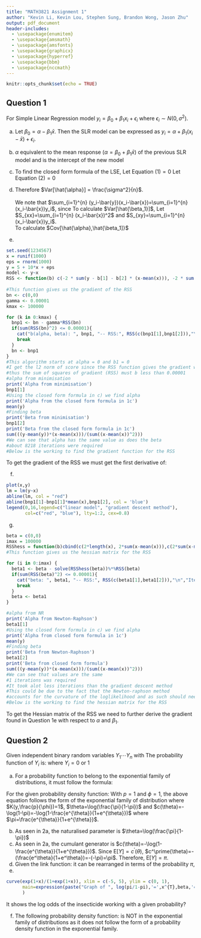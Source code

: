 ```yaml
---
title: "MATH3821 Assignment 1"
author: "Kevin Li, Kevin Lou, Stephen Sung, Brandon Wong, Jason Zhu"
output: pdf_document
header-includes:
  - \usepackage{enumitem}
  - \usepackage{amsmath}
  - \usepackage{amsfonts}
  - \usepackage{graphicx}
  - \usepackage{hyperref}
  - \usepackage{bbm}
  - \usepackage{nccmath}
---
```


```r
knitr::opts_chunk$set(echo = TRUE)
```

## Question 1

For Simple Linear Regression model $y_i=\beta_0+\beta_1 x_i + \epsilon_i$ where $\epsilon_i \sim N(0,\sigma^2)$.

a) Let $\beta_0 = \alpha - \beta_1 \bar{x}$. Then the SLR model can be expressed as $y_i=\alpha+\beta_1(x_i-\bar{x})+\epsilon_i$.

b) $\alpha$ equivalent to the mean response ($\alpha=\beta_0+\beta_1 \bar{x}$) of the previous SLR model and is the intercept of the new model

c) To find the closed form formula of the LSE,
\begin{align}
    RSS(\beta_1) &= \sum_{i=1}^{n} [y_i-(\alpha+\beta_1(x_i-\bar{x}))]^2 \nonumber \\
    \frac{\text{d}RSS(\beta_1)}{\text{d}\alpha} &= -2 \sum_{i=1}^{n} (y_i-(\alpha+\beta_1(x_i-\bar{x})))\\
    \frac{\text{d}RSS(\beta_1)}{\text{d}\beta_1} &= -2 \sum_{i=1}^{n}   \left(y_i-(\alpha+\beta_1(x_i-\bar{x}))(x_i -\bar{x})\right)  
  \end{align}
  Let Equation $(1) = 0$
  \begin{align*}
    &-2 \sum_{i=1}^{n} (y_i-(\hat{\alpha}+\hat{\beta_1}(x_i-\bar{x}))) = 0 \\
    &\sum_{i=1}^{n} y_i - \sum_{i=1}^{n} \hat{\alpha_i} - \sum_{i=1}^{n} \hat{\beta_1}x_i + \sum_{i=1}^{n} \hat{\beta_1}\bar{x} = 0 \\
   & n \hat{\alpha_i} = \sum_{i=1}^{n} y_i - \hat{\beta_1} \sum_{i=1}^{n}x_i + n\hat{\beta_1}\bar{x} \\
    &\hat{\alpha_i} = \frac{1}{n}\sum_{i=1}^{n} y_i -\hat{\beta_1}\bar{x}+\hat{\beta_1}\bar{x} \\
    &\hat{\alpha_i} = \bar{y}
  \end{align*}
  Let Equation $(2) = 0$ 
  \begin{align*}
    &-2 \sum_{i=1}^{n} \left(y_i-(\hat{\alpha}+\hat{\beta_1}(x_i-\bar{x}))(x_i -\bar{x})\right) = 0 \\
    &\sum_{i=1}^{n} y_i(x_i-\bar{x})-\sum_{i=1}^{n}\hat{\alpha}(x_i-\bar{x}) -\sum_{i=1}^{n} \hat{\beta_1}(x_i-\bar{x})^2 = 0 \\
    &\hat{\beta_1} \sum_{i=1}^{n} (x_i-\bar{x})^2 = \sum_{i=1}^{n} (y_i-\hat{\alpha})(x_i-\bar{x}) \\ \intertext{since $\hat{\alpha} = \bar{y}$}
    &\hat{\beta_1} = \frac{\sum_{i=1}^{n} (y_i-\bar{y})(x_i-\bar{x})}{\sum_{i=1}^{n} (x_i-\bar{x})^2}
  \end{align*}

d) 
  \begin{align*}
    Var[\hat{\alpha}] &= Var\left[ \frac{1}{n} \sum_{i=1}^{n} y_i \right] \\
    &= \frac{1}{n^2} Var \left[ \sum_{i=1}^{n} y_i \right] \\ \intertext{Since all $y_i$'s are uncorrelated}
    &= \frac{1}{n^2} \sum_{i=1}^{n} Var [y_i] \\
    &= \frac{1}{n^2} \sum_{i=1}^{n} \sigma^2 \\
    &= \frac{n \sigma^2}{n^2} \\
    &= \frac{\sigma^2}{n} \\
  \end{align*}
  Therefore $Var[\hat{\alpha}] = \frac{\sigma^2}{n}$. \
  \
  We note that $\sum_{i=1}^{n} (y_i-\bar{y})(x_i-\bar{x})=\sum_{i=1}^{n} (x_i-\bar{x})y_i$, since
  \begin{align*}
    &\sum_{i=1}^{n} (y_i-\bar{y})(x_i-\bar{x}) = \sum_{i=1}^{n} y_i(x_i-\bar{x}) - \sum_{i=1}^{n} \bar{y}(x_i-\bar{x}) \\ \intertext{and we notice that}
    &\sum_{i=1}^{n} (x_i-\bar{x}) = \sum_{i=1}^{n} x_i - \frac{1}{n}n\sum_{i=1}^{n} x_i = 0
  \end{align*}
  To calculate $Var[\hat{\beta_1}]$,
  \begin{align*}
    Var[\hat{\beta_1}]&=Var\left[\frac{\sum_{i=1}^{n} (x_i-\bar{x})y_i}{\sum_{i=1}^{n} (x_i-\bar{x})^2}\right] \\
    &= \frac{1}{\left(\sum_{i=1}^{n} (x_i-\bar{x})^2\right)^2} Var\left[\sum_{i=1}^{n}(x_i-\bar{x})y_i\right] \\
    &= \frac{1}{\left(\sum_{i=1}^{n} (x_i-\bar{x})^2\right)^2}\sum_{i=1}^{n} Var\left[(x_i-\bar{x})y_i\right] \\
    &= \frac{1}{\left(\sum_{i=1}^{n} (x_i-\bar{x})^2\right)^2}\sum_{i=1}^{n} (x_i-\bar{x})^2 Var\left[y_i\right] \\
    &= \frac{1}{\left(\sum_{i=1}^{n} (x_i-\bar{x})^2\right)^2}\sum_{i=1}^{n} (x_i-\bar{x})^2 \sigma^2 \\
    &= \frac{\sigma^2}{\sum_{i=1}^{n} (x_i-\bar{x})^2}
  \end{align*}
  Let $S_{xx}=\sum_{i=1}^{n} (x_i-\bar{x})^2$ and $S_{xy}=\sum_{i=1}^{n} (x_i-\bar{x})y_i$.
  \
  To calculate $Cov[\hat{\alpha},\hat{\beta_1]}$
  \begin{align*}
    Cov[\hat{\alpha},\hat{\beta_1]} &= Cov[\bar{y},\hat{\beta_1}] \\
    &= Cov\left[\bar{y},\frac{S_{xy}}{S_{xx}}\right] \\
    &= \frac{1}{S_{xx}}Cov\left[\bar{y},S_{xy}\right] \\
    &= \frac{1}{S_{xx}}Cov\left[\frac{1}{n}\sum_{i=1}^{n}y_i,S_{xy}\right] \\
    &= \frac{1}{n S_{xx}}Cov\left[ \sum_{i=1}^{n} y_i, \sum_{j=1}^{n} (x_j-\bar{x})y_j)\right] \\
    &= \frac{1}{n S_{xx}} \sum_{i=1}^{n} \sum_{j=1}^{n} (x_j-\bar{x}) Cov[ y_i,y_j] \\ \intertext{When $i\ne j$, $Cov[y_i,y_j]=0$ since all $y_i$ are uncorrelated with each other, and $Cov[y_i,y_j]=Var[y_i]$ when $i = j$}
    &= \frac{1}{n S_{xx}} \sum_{i=j}^{n} (x_i-\bar{x}) \sigma^2 \\
    &= 0
  \end{align*}
  
e) 
```r
set.seed(1234567)
x = runif(1000)
eps = rnorm(1000)
y = 5 + 10*x + eps
model <- y~x
RSS <- function(b) c(-2 * sum(y - b[1] - b[2] * (x-mean(x))), -2 * sum((y - b[1] - b[2] * (x-mean(x))) 
                                                                       * (x-mean(x))))
#This function gives us the gradient of the RSS
bn <- c(0,0)
gamma <- 0.00001
kmax <- 100000

for (k in 0:kmax) {
  bnp1 <- bn - gamma*RSS(bn)
  if(sum(RSS(bn)^2) <= 0.00001){
    cat("b(alpha, beta): ", bnp1, "-- RSS:", RSS(c(bnp1[1],bnp1[2])),"\n","Iterations:",k,"\n")
    break
  }
  bn <- bnp1
}
#This algorithm starts at alpha = 0 and b1 = 0
#I get the l2 norm of score since the RSS function gives the gradient which is the score
#thus the sum of squares of gradient (RSS) must b less than 0.00001
#alpha from minimisation
print('Alpha from minimisation')
bnp1[1]
#Using the closed form formula in c) we find alpha
print('Alpha from the closed form formula in 1c')
mean(y)
#Finding beta
print('Beta from minimisation')
bnp1[2]
print('Beta from the closed form formula in 1c')
sum(((y-mean(y))*(x-mean(x)))/(sum((x-mean(x))^2)))
#We can see that alpha has the same value as does the beta
#about 8218 iterations were required 
#Below is the working to find the gradient function for the RSS
```

To get the gradient of the RSS we must get the first derivative of:
\begin{align*}
    S(\beta_1,\beta_2) &= \sum_{i=1}^n(y_i-\beta_1-\beta_2x_i)^2\\
    S'(\beta_1,\beta_2) &= (-2\sum_{i=1}^n(y_i-\beta_1-\beta_2x_i),-2\sum_{i=1}^nx_i(y_i-\beta_1-\beta_2x_i))\\
\end{align*}

f)
```r
plot(x,y)
lm = lm(y~x)
abline(lm, col = "red")
abline(bnp1[1]-bnp1[1]*mean(x),bnp1[2], col = 'blue')
legend(0,16,legend=c("linear model", "gradient descent method"),
       col=c("red", "blue"), lty=1:2, cex=0.8)
```

g)
```r
beta = c(0,0)
imax = 100000
RSShess = function(b)cbind(c(2*length(x), 2*sum(x-mean(x))),c(2*sum(x-mean(x)),2*sum((x-mean(x))^2)))
#This function gives us the hessian matrix for the RSS

for (i in 0:imax) {
  beta1 <- beta - solve(RSShess(beta))%*%RSS(beta)
  if(sum(RSS(beta)^2) <= 0.00001){
    cat("beta: ", beta1, "-- RSS:", RSS(c(beta1[1],beta1[2])),"\n","Iterations:",i,"\n")
    break
  }
  beta <- beta1
}

#alpha from NR
print('Alpha from Newton-Raphson')
beta1[1]
#Using the closed form formula in c) we find alpha
print('Alpha from closed form formula in 1c')
mean(y)
#Finding beta
print('Beta from Newton-Raphson')
beta1[2]
print('Beta from closed form formula')
sum(((y-mean(y))*(x-mean(x)))/(sum((x-mean(x))^2)))
#We can see that values are the same 
#1 iterations was required
#It took alot less iterations than the gradient descent method
#This could be due to the fact that the Newton-raphson method
#accounts for the curvature of the loglikelihood and as such should need less iterations
#Below is the working to find the hessian matrix for the RSS
```
To get the Hessian matrix of the RSS we need to further derive the gradient found in Question 1e with respect to $\alpha$ and $\beta_1$.\
\begin{align*}
    S'(\alpha,\beta_1) &= (-2\sum_{i=1}^n(y_i-\alpha-\beta_1(x_i-\bar x)),-2\sum_{i=1}^n(x_i-\bar x)(y_i-\alpha-\beta_1(x_i-\bar x)))\\
    \frac{\partial^2S(\alpha,\beta_1)}{\partial\alpha^2} &= 2\sum_{i=1}^n1\\
    &= 2n\\
    \frac{\partial^2S(\alpha,\beta_1)}{\partial\beta_1^2} &= 2\sum_{i=1}^n(x_i-\bar x)(x_i-\bar x)\\
    &= 2\sum_{i=1}^n(x_i-\bar x)^2\\
    \frac{\partial^2S(\alpha,\beta_1)}{\partial\alpha\partial\beta_1} &= 2\sum_{i=1}^n(x_i-\bar x)\\
    &= \frac{\partial^2S(\alpha,\beta_1)}{\partial\beta_1\partial\alpha}\\
\end{align*}

  
## Question 2
Given \textit{n} independent binary random variables $Y_1 \cdots Y_n$ with
\begin{align*}
  P(Y_i=1)=\pi_i \text{  and  } P(Y_i=0)=1-\pi_i 
\end{align*} 
The probability function of $Y_i$ is:
\begin{align*}
  \pi_i^{Y_i}(1-\pi_i)^{1-Y_i}
\end{align*} 
where $Y_i=0$ or $1$

a) For a probability function to belong to the exponential family of distributions, it must follow the formula:

 \begin{align*}
    f(y;\theta,\phi)=K(y,\frac{p}{\phi})\exp\left(\frac{p}{\phi}\{y\theta-c(\theta)\}\right)
  \end{align*}
  For the given probability density function:
  \begin{align*}
    f(y;\pi) &= \pi_i^{y}(1-\pi_i)^{1-y} \\
    &= \exp\left(\log\pi_i^{y}(1-\pi_i)^{1-y}\right) \\
    &= \exp\left(\log\pi_i^{y}+\log(1-\pi_i)^{1-y})\right) \\
    &= \exp\left(y\log\pi_i+(1-y)\log(1-\pi_i)\right) \\
    &= \exp\left(y\log(\frac{\pi}{1-\pi})+\log(1-\pi)\right) \\
  \end{align*}
  With $p=1$ and $\phi=1$, the above equation follows the form of the exponential family of distribution where
  $K(y,\frac{p}{\phi})=1$, $\theta=\log(\frac{\pi}{1-\pi})$ and $c(\theta)=-\log(1-\pi)=-\log(1-\frac{e^{\theta}}{1+e^{\theta}})$ where $\pi=\frac{e^{\theta}}{1+e^{\theta}}$.
  
b) As seen in 2a, the naturalised parameter is $\theta=\log(\frac{\pi}{1-\pi})$
c) As seen in 2a, the cumulant generator is $c(\theta)=-\log(1-\frac{e^{\theta}}{1+e^{\theta}})$.
  Since $\text{E}[Y]=c^\prime(\theta)$,
  $c^\prime(\theta)=-(\frac{e^\theta}{1+e^\theta})=-(-\pi)=\pi$.
  Therefore, $\text{E}[Y]=\pi$.
d) Given the link function:
\begin{align*}
    g(\pi)=\log(\frac{\pi}{1-\pi})=e^{x^{T}\beta}
  \end{align*}
  it can be rearranged in terms of the probability $\pi$,
  \begin{align*}
    e^{x^{T}\beta}&=\log(\frac{\pi}{1-\pi}) \\
    e^{x^{T}\beta}-\pi e^{x^{T}\beta}&=\pi \\
    \pi &= \frac{e^{x^{T}\beta}}{1+e^{x^{T}\beta}}
  \end{align*}
e) 
```r
curve(exp(1+x)/(1+exp(1+x)), xlim = c(-5, 5), ylim = c(0, 1), 
      main=expression(paste("Graph of ", log(pi/1-pi),'=',x^{T},beta,'=',beta[1]+beta[2],'x'))
      )
```
It shows the log odds of the insecticide working with a given probability?

f) The following probability density function:
\begin{align*}
    f(y;\theta)=\frac{1}{\phi}\exp\left(\frac{(y-\theta)}{\phi}-\exp\left[\frac{(y-\theta)}{\phi}\right]\right)
  \end{align*}
  is NOT in the exponential family of distributions as it does not follow the form of a probability density function in the exponential family.

  
